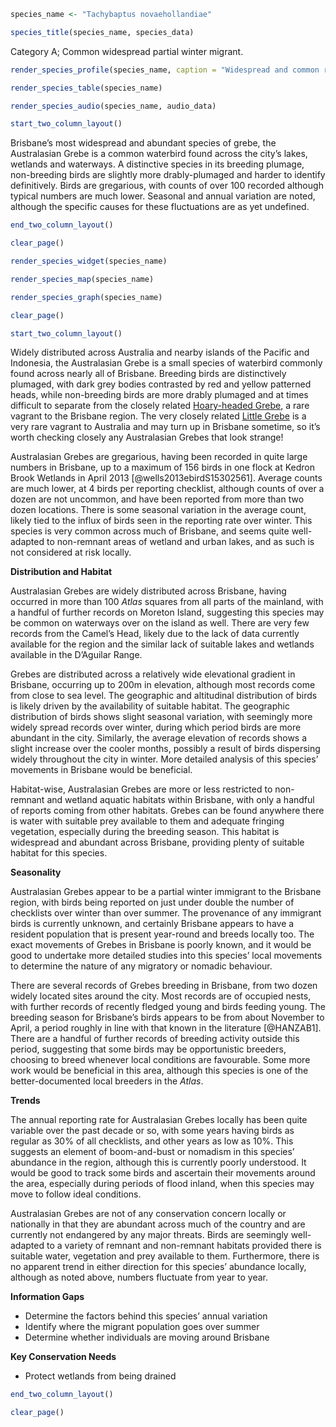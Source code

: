 ```r
species_name <- "Tachybaptus novaehollandiae"
```

```r
species_title(species_name, species_data)
```

Category A; Common widespread partial winter migrant.

```r
render_species_profile(species_name, caption = "Widespread and common resident of wetlands and lakes around the city. A partial winter immigrant, with birds being roughly 50% more abundant over the cooler months, cause currently unclear. Not of conservation concern.")
```

```r
render_species_table(species_name)
```

```r
render_species_audio(species_name, audio_data)
```

```r
start_two_column_layout()
```

Brisbane's most widespread and abundant species of grebe, the Australasian Grebe is a common waterbird found across the city's lakes, wetlands and waterways. A distinctive species in its breeding plumage, non-breeding birds are slightly more drably-plumaged and harder to identify definitively. Birds are gregarious, with counts of over 100 recorded although typical numbers are much lower. Seasonal and annual variation are noted, although the specific causes for these fluctuations are as yet undefined.

```r
end_two_column_layout()
```

```r
clear_page()
```

```r
render_species_widget(species_name)
```

```r
render_species_map(species_name)
```

```r
render_species_graph(species_name)
```

```r
clear_page()
```

```r
start_two_column_layout()
```

Widely distributed across Australia and nearby islands of the Pacific and Indonesia, the Australasian Grebe is a small species of waterbird commonly found across nearly all of Brisbane. Breeding birds are distinctively plumaged, with dark grey bodies contrasted by red and yellow patterned heads, while non-breeding birds are more drably plumaged and at times difficult to separate from the closely related [Hoary-headed Grebe](#hoary-headed-grebe-poliocephalus-poliocephalus), a rare vagrant to the Brisbane region. The very closely related [Little Grebe](https://ebird.org/species/litgre1) is a very rare vagrant to Australia and may turn up in Brisbane sometime, so it's worth checking closely any Australasian Grebes that look strange!

Australasian Grebes are gregarious, having been recorded in quite large numbers in Brisbane, up to a maximum of 156 birds in one flock at Kedron Brook Wetlands in April 2013 [@wells2013ebirdS15302561]. Average counts are much lower, at 4 birds per reporting checklist, although counts of over a dozen are not uncommon, and have been reported from more than two dozen locations. There is some seasonal variation in the average count, likely tied to the influx of birds seen in the reporting rate over winter. This species is very common across much of Brisbane, and seems quite well-adapted to non-remnant areas of wetland and urban lakes, and as such is not considered at risk locally.

**Distribution and Habitat**

Australasian Grebes are widely distributed across Brisbane, having occurred in more than 100 _Atlas_ squares from all parts of the mainland, with a handful of further records on Moreton Island, suggesting this species may be common on waterways over on the island as well. There are very few records from the Camel's Head, likely due to the lack of data currently available for the region and the similar lack of suitable lakes and wetlands available in the D'Aguilar Range.

Grebes are distributed across a relatively wide elevational gradient in Brisbane, occurring up to 200m in elevation, although most records come from close to sea level. The geographic and altitudinal distribution of birds is likely driven by the availability of suitable habitat. The geographic distribution of birds shows slight seasonal variation, with seemingly more widely spread records over winter, during which period birds are more abundant in the city. Similarly, the average elevation of records shows a slight increase over the cooler months, possibly a result of birds dispersing widely throughout the city in winter. More detailed analysis of this species' movements in Brisbane would be beneficial.

Habitat-wise, Australasian Grebes are more or less restricted to non-remnant and wetland aquatic habitats within Brisbane, with only a handful of reports coming from other habitats. Grebes can be found anywhere there is water with suitable prey available to them and adequate fringing vegetation, especially during the breeding season. This habitat is widespread and abundant across Brisbane, providing plenty of suitable habitat for this species.

**Seasonality**

Australasian Grebes appear to be a partial winter immigrant to the Brisbane region, with birds being reported on just under double the number of checklists over winter than over summer. The provenance of any immigrant birds is currently unknown, and certainly Brisbane appears to have a resident population that is present year-round and breeds locally too. The exact movements of Grebes in Brisbane is poorly known, and it would be good to undertake more detailed studies into this species' local movements to determine the nature of any migratory or nomadic behaviour.

There are several records of Grebes breeding in Brisbane, from two dozen widely located sites around the city. Most records are of occupied nests, with further records of recently fledged young and birds feeding young. The breeding season for Brisbane's birds appears to be from about November to April, a period roughly in line with that known in the literature [@HANZAB1]. There are a handful of further records of breeding activity outside this period, suggesting that some birds may be opportunistic breeders, choosing to breed whenever local conditions are favourable. Some more work would be beneficial in this area, although this species is one of the better-documented local breeders in the _Atlas_.

**Trends**

The annual reporting rate for Australasian Grebes locally has been quite variable over the past decade or so, with some years having birds as regular as 30% of all checklists, and other years as low as 10%. This suggests an element of boom-and-bust or nomadism in this species' abundance in the region, although this is currently poorly understood. It would be good to track some birds and ascertain their movements around the area, especially during periods of flood inland, when this species may move to follow ideal conditions.

Australasian Grebes are not of any conservation concern locally or nationally in that they are abundant across much of the country and are currently not endangered by any major threats. Birds are seemingly well-adapted to a variety of remnant and non-remnant habitats provided there is suitable water, vegetation and prey available to them. Furthermore, there is no apparent trend in either direction for this species' abundance locally, although as noted above, numbers fluctuate from year to year.

**Information Gaps**

- Determine the factors behind this species' annual variation
- Identify where the migrant population goes over summer
- Determine whether individuals are moving around Brisbane

**Key Conservation Needs**

- Protect wetlands from being drained

```r
end_two_column_layout()
```

```r
clear_page()
```
